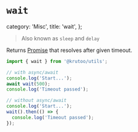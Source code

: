 # `wait`

  category: 'Misc',
  title: 'wait',
};

> Also known as `sleep` and `delay`

Returns [Promise](https://developer.mozilla.org/en-US/docs/Web/JavaScript/Reference/Global_Objects/Promise) that resolves after given timeout.

```js
import { wait } from '@krutoo/utils';

// with async/await
console.log('Start...');
await wait(500);
console.log('Timeout passed');

// without async/await
console.log('Start...');
wait().then(() => {
  console.log('Timeout passed');
});
```
